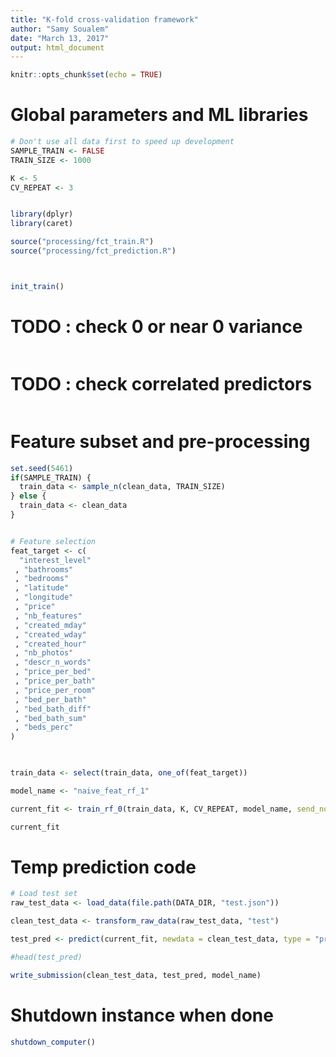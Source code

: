 ```yaml
---
title: "K-fold cross-validation framework"
author: "Samy Soualem"
date: "March 13, 2017"
output: html_document
---
```


```r
knitr::opts_chunk$set(echo = TRUE)
```


# Global parameters and ML libraries
```r
# Don't use all data first to speed up development
SAMPLE_TRAIN <- FALSE
TRAIN_SIZE <- 1000

K <- 5
CV_REPEAT <- 3


library(dplyr)
library(caret)

source("processing/fct_train.R")
source("processing/fct_prediction.R")



init_train()


```



# TODO : check 0 or near 0 variance
```r

```

# TODO : check correlated predictors
```r

```


# Feature subset and pre-processing
```r
set.seed(5461)
if(SAMPLE_TRAIN) {
  train_data <- sample_n(clean_data, TRAIN_SIZE)
} else {
  train_data <- clean_data
}


# Feature selection
feat_target <- c(
  "interest_level"
 , "bathrooms"
 , "bedrooms"
 , "latitude"
 , "longitude"
 , "price"
 , "nb_features"
 , "created_mday"
 , "created_wday"
 , "created_hour"
 , "nb_photos"
 , "descr_n_words"
 , "price_per_bed"
 , "price_per_bath"
 , "price_per_room"
 , "bed_per_bath"
 , "bed_bath_diff"
 , "bed_bath_sum"
 , "beds_perc"
)


  
train_data <- select(train_data, one_of(feat_target))

model_name <- "naive_feat_rf_1"

current_fit <- train_rf_0(train_data, K, CV_REPEAT, model_name, send_notif = TRUE)

current_fit


```




# Temp prediction code
```r
# Load test set
raw_test_data <- load_data(file.path(DATA_DIR, "test.json"))

clean_test_data <- transform_raw_data(raw_test_data, "test")

test_pred <- predict(current_fit, newdata = clean_test_data, type = "prob")

#head(test_pred)

write_submission(clean_test_data, test_pred, model_name)
```


# Shutdown instance when done
```r
shutdown_computer()

```



